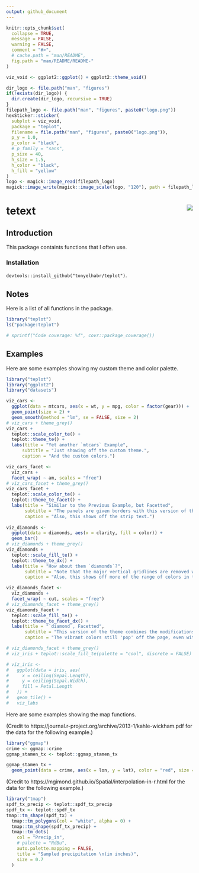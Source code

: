 ```yaml
---
output: github_document
---
```


```r
knitr::opts_chunk$set(
  collapse = TRUE,
  message = FALSE,
  warning = FALSE,
  comment = "#>",
  # cache.path = "man/README",
  fig.path = "man/README/README-"
)
```

```r
viz_void <- ggplot2::ggplot() + ggplot2::theme_void()

dir_logo <- file.path("man", "figures")
if(!exists(dir_logo)) {
  dir.create(dir_logo, recursive = TRUE)
}
filepath_logo <- file.path("man", "figures", paste0("logo.png"))
hexSticker::sticker(
  subplot = viz_void,
  package = "teplot",
  filename = file.path("man", "figures", paste0("logo.png")),
  p_y = 1.0,
  p_color = "black",
  # p_family = "sans",
  p_size = 40,
  h_size = 1.5,
  h_color = "black",
  h_fill = "yellow"
)
logo <- magick::image_read(filepath_logo)
magick::image_write(magick::image_scale(logo, "120"), path = filepath_logo)
```

# tetext <img src="man/figures/logo.png" align="right"/>

##  Introduction

This package containts functions that I often use.

### Installation

`devtools::install_github("tonyelhabr/teplot")`.

## Notes

Here is a list of all functions in the package.

```r
library("teplot")
ls("package:teplot")
```

```r
# sprintf("Code coverage: %f", covr::package_coverage())
```

## Examples

Here are some examples showing my custom theme and color palette.

```r
library("teplot")
library("ggplot2")
library("datasets")

viz_cars <-
  ggplot(data = mtcars, aes(x = wt, y = mpg, color = factor(gear))) +
  geom_point(size = 2) +
  geom_smooth(method = "lm", se = FALSE, size = 2)
# viz_cars + theme_grey()
viz_cars +
  teplot::scale_color_te() +
  teplot::theme_te() +
  labs(title = "Yet another `mtcars` Example",
      subtitle = "Just showing off the custom theme.",
      caption = "And the custom colors.")

viz_cars_facet <-
  viz_cars +
  facet_wrap( ~ am, scales = "free")
# viz_cars_facet + theme_grey()
viz_cars_facet +
  teplot::scale_color_te() +
  teplot::theme_te_facet() +
  labs(title = "Similar to the Previous Example, but Facetted",
       subtitle = "The panels are given borders with this version of the theme (for facets)",
       caption = "Also, this shows off the strip text.")
  
viz_diamonds <-
  ggplot(data = diamonds, aes(x = clarity, fill = color)) +
  geom_bar()
# viz_diamonds + theme_grey()
viz_diamonds +
  teplot::scale_fill_te() +
  teplot::theme_te_dx() +
  labs(title = "How about them `diamonds`?",
       subtitle = "Note that the major vertical gridlines are removed with this theme.",
       caption = "Also, this shows off more of the range of colors in the custom palette.")

viz_diamonds_facet <-
  viz_diamonds +
  facet_wrap( ~ cut, scales = "free")
# viz_diamonds_facet + theme_grey()
viz_diamonds_facet +
  teplot::scale_fill_te() +
  teplot::theme_te_facet_dx() +
  labs(title = "`diamond`, Facetted",
       subtitle = "This version of the theme combines the modifications of the `_facet` and `_dx` versions.",
       caption = "The vibrant colors still 'pop' off the page, even with a facetted plot.")

# viz_diamonds_facet + theme_grey()
# viz_iris + teplot::scale_fill_te(palette = "cool", discrete = FALSE) + teplot::theme_te()
```

```r
# viz_iris <-
#   ggplot(data = iris, aes(
#     x = ceiling(Sepal.Length),
#     y = ceiling(Sepal.Width),
#     fill = Petal.Length
#   )) +
#   geom_tile() +
#   viz_labs
```


Here are some examples showing the map functions.

(Credit to https://journal.r-project.org/archive/2013-1/kahle-wickham.pdf for the data for the following example.)

```r
library("ggmap")
crime <- ggmap::crime
ggmap_stamen_tx <- teplot::ggmap_stamen_tx

ggmap_stamen_tx +
  geom_point(data = crime, aes(x = lon, y = lat), color = "red", size = 1)

```

(Credit to https://mgimond.github.io/Spatial/interpolation-in-r.html for the data for the following example.)

```r
library("tmap")
spdf_tx_precip <- teplot::spdf_tx_precip
spdf_tx <- teplot::spdf_tx
tmap::tm_shape(spdf_tx) +
  tmap::tm_polygons(col = "white", alpha = 0) +
  tmap::tm_shape(spdf_tx_precip) +
  tmap::tm_dots(
    col = "Precip_in",
    # palette = "RdBu",
    auto.palette.mapping = FALSE,
    title = "Sampled precipitation \n(in inches)",
    size = 0.7
  )
```

